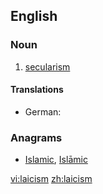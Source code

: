 ==English==

===Noun===
{{en-noun|-}}

# [[secularism]]

====Translations====
{{trans-top|secularism}}
* German: {{t+|de|Laizismus|m}}
{{trans-mid}}
{{trans-bottom}}

===Anagrams===
* [[Islamic#English|Islamic]], [[Islāmic#English|Islāmic]]

[[vi:laicism]]
[[zh:laicism]]